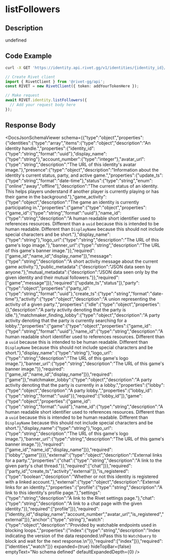 

# listFollowers

## Description

undefined


## Code Example

<CodeGroup title='Request' tag='GET' label='https://identity.api.rivet.gg/v1/identities/{identity_id}/followers'>

```bash {{ title: 'cURL' }}
curl -X GET 'https://identity.api.rivet.gg/v1/identities/{identity_id}/followers'
```

```ts
// Create Rivet client
import { RivetClient } from '@rivet-gg/api';
const RIVET = new RivetClient({ token: addYourTokenHere });

// Make request
await RIVET.identity.listFollowers({
  // Add your request body here
});
```

</CodeGroup>


## Response Body

<DocsJsonSchemaViewer
  schema={{"type":"object","properties":{"identities":{"type":"array","items":{"type":"object","description":"An identity handle.","properties":{"identity_id":{"type":"string","format":"uuid"},"display_name":{"type":"string"},"account_number":{"type":"integer"},"avatar_url":{"type":"string","description":"The URL of this identity's avatar image."},"presence":{"type":"object","description":"Information about the identity's current status, party, and active game.","properties":{"update_ts":{"type":"string","format":"date-time"},"status":{"type":"string","enum":["online","away","offline"],"description":"The current status of an identity. This helps players understand if another player is currently playing or has their game in the background."},"game_activity":{"type":"object","description":"The game an identity is currently participating in.","properties":{"game":{"type":"object","properties":{"game_id":{"type":"string","format":"uuid"},"name_id":{"type":"string","description":"A human readable short identifier used to references resources. Different than a `uuid` because this is intended to be human readable. Different than `DisplayName` because this should not include special characters and be short."},"display_name":{"type":"string"},"logo_url":{"type":"string","description":"The URL of this game's logo image."},"banner_url":{"type":"string","description":"The URL of this game's banner image."}},"required":["game_id","name_id","display_name"]},"message":{"type":"string","description":"A short activity message about the current game activity."},"public_metadata":{"description":"JSON data seen by anyone."},"mutual_metadata":{"description":"JSON data seen only by the given identity and their mutual followers."}},"required":["game","message"]}},"required":["update_ts","status"]},"party":{"type":"object","properties":{"party_id":{"type":"string","format":"uuid"},"create_ts":{"type":"string","format":"date-time"},"activity":{"type":"object","description":"A union representing the activity of a given party.","properties":{"idle":{"type":"object","properties":{},"description":"A party activity denoting that the party is idle."},"matchmaker_finding_lobby":{"type":"object","description":"A party activity denoting that the party is currently searching for a lobby.","properties":{"game":{"type":"object","properties":{"game_id":{"type":"string","format":"uuid"},"name_id":{"type":"string","description":"A human readable short identifier used to references resources. Different than a `uuid` because this is intended to be human readable. Different than `DisplayName` because this should not include special characters and be short."},"display_name":{"type":"string"},"logo_url":{"type":"string","description":"The URL of this game's logo image."},"banner_url":{"type":"string","description":"The URL of this game's banner image."}},"required":["game_id","name_id","display_name"]}},"required":["game"]},"matchmaker_lobby":{"type":"object","description":"A party activity denoting that the party is currently in a lobby.","properties":{"lobby":{"type":"object","description":"A party lobby.","properties":{"lobby_id":{"type":"string","format":"uuid"}},"required":["lobby_id"]},"game":{"type":"object","properties":{"game_id":{"type":"string","format":"uuid"},"name_id":{"type":"string","description":"A human readable short identifier used to references resources. Different than a `uuid` because this is intended to be human readable. Different than `DisplayName` because this should not include special characters and be short."},"display_name":{"type":"string"},"logo_url":{"type":"string","description":"The URL of this game's logo image."},"banner_url":{"type":"string","description":"The URL of this game's banner image."}},"required":["game_id","name_id","display_name"]}},"required":["lobby","game"]}}},"external":{"type":"object","description":"External links for a party.","properties":{"chat":{"type":"string","description":"A link to the given party's chat thread."}},"required":["chat"]}},"required":["party_id","create_ts","activity","external"]},"is_registered":{"type":"boolean","description":"Whether or not this identity is registered with a linked account."},"external":{"type":"object","description":"External links for an identity.","properties":{"profile":{"type":"string","description":"A link to this identity's profile page."},"settings":{"type":"string","description":"A link to the Rivet settings page."},"chat":{"type":"string","description":"A link to a chat page with the given identity."}},"required":["profile"]}},"required":["identity_id","display_name","account_number","avatar_url","is_registered","external"]}},"anchor":{"type":"string"},"watch":{"type":"object","description":"Provided by watchable endpoints used in blocking loops.","properties":{"index":{"type":"string","description":"Index indicating the version of the data responded.\nPass this to `WatchQuery` to block and wait for the next response.\n"}},"required":["index"]}},"required":["identities","watch"]}}
  expanded={true}
  hideTopBar={false}
  emptyText="No schema defined"
  defaultExpandedDepth={0}
/>

